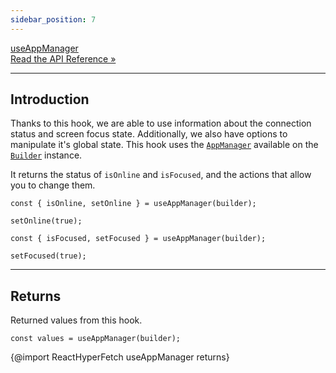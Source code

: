 ```yaml
---
sidebar_position: 7
---
```


<a class="api-link" href="/api/React-Hyper-Fetch/Hook/useAppManager">
  <div class="api-link-title">useAppManager</div>
  <div class="api-link-sub-title">Read the API Reference »</div>
</a>

---

## Introduction

Thanks to this hook, we are able to use information about the connection status and screen focus state. Additionally, we
also have options to manipulate it's global state. This hook uses the [`AppManager`](/docs/Docs/Managers) available on
the [`Builder`](/docs/Docs/Builder) instance.

It returns the status of `isOnline` and `isFocused`, and the actions that allow you to change them.

```tsx
const { isOnline, setOnline } = useAppManager(builder);

setOnline(true);
```

```tsx
const { isFocused, setFocused } = useAppManager(builder);

setFocused(true);
```

---

## Returns

Returned values from this hook.

```tsx
const values = useAppManager(builder);
```

{@import ReactHyperFetch useAppManager returns}
